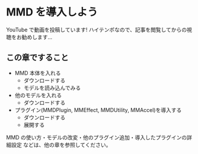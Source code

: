 # MMD を導入しよう

YouTube で動画を投稿しています!
ハイテンポなので、記事を閲覧してからの視聴をお勧めします...

## この章ですること

- MMD 本体を入れる
  - ダウンロードする
  - モデルを読み込んでみる
- 他のモデルを入れる
  - ダウンロードする
- プラグイン(MMDPlugin, MMEffect, MMDUtility, MMAccel)を導入する
  - ダウンロードする
  - 展開する

MMD の使い方・モデルの改変・他のプラグイン追加・導入したプラグインの詳細設定 などは、他の章を参照してください。
